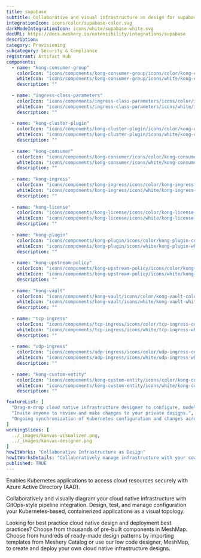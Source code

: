 ---
title: supabase
subtitle: Collaborative and visual infrastructure as design for supabase
integrationIcon: icons/color/supabase-color.svg
darkModeIntegrationIcon: icons/white/supabase-white.svg
docURL: https://docs.meshery.io/extensibility/integrations/supabase
description: 
category: Provisioning
subcategory: Security & Compliance
registrant: Artifact Hub
components:
  - name: "kong-consumer-group"
    colorIcon: "icons/components/kong-consumer-group/icons/color/kong-consumer-group-color.svg"
    whiteIcon: "icons/components/kong-consumer-group/icons/white/kong-consumer-group-white.svg"
    description: ""
  
  - name: "ingress-class-parameters"
    colorIcon: "icons/components/ingress-class-parameters/icons/color/ingress-class-parameters-color.svg"
    whiteIcon: "icons/components/ingress-class-parameters/icons/white/ingress-class-parameters-white.svg"
    description: ""
  
  - name: "kong-cluster-plugin"
    colorIcon: "icons/components/kong-cluster-plugin/icons/color/kong-cluster-plugin-color.svg"
    whiteIcon: "icons/components/kong-cluster-plugin/icons/white/kong-cluster-plugin-white.svg"
    description: ""
  
  - name: "kong-consumer"
    colorIcon: "icons/components/kong-consumer/icons/color/kong-consumer-color.svg"
    whiteIcon: "icons/components/kong-consumer/icons/white/kong-consumer-white.svg"
    description: ""
  
  - name: "kong-ingress"
    colorIcon: "icons/components/kong-ingress/icons/color/kong-ingress-color.svg"
    whiteIcon: "icons/components/kong-ingress/icons/white/kong-ingress-white.svg"
    description: ""
  
  - name: "kong-license"
    colorIcon: "icons/components/kong-license/icons/color/kong-license-color.svg"
    whiteIcon: "icons/components/kong-license/icons/white/kong-license-white.svg"
    description: ""
  
  - name: "kong-plugin"
    colorIcon: "icons/components/kong-plugin/icons/color/kong-plugin-color.svg"
    whiteIcon: "icons/components/kong-plugin/icons/white/kong-plugin-white.svg"
    description: ""
  
  - name: "kong-upstream-policy"
    colorIcon: "icons/components/kong-upstream-policy/icons/color/kong-upstream-policy-color.svg"
    whiteIcon: "icons/components/kong-upstream-policy/icons/white/kong-upstream-policy-white.svg"
    description: ""
  
  - name: "kong-vault"
    colorIcon: "icons/components/kong-vault/icons/color/kong-vault-color.svg"
    whiteIcon: "icons/components/kong-vault/icons/white/kong-vault-white.svg"
    description: ""
  
  - name: "tcp-ingress"
    colorIcon: "icons/components/tcp-ingress/icons/color/tcp-ingress-color.svg"
    whiteIcon: "icons/components/tcp-ingress/icons/white/tcp-ingress-white.svg"
    description: ""
  
  - name: "udp-ingress"
    colorIcon: "icons/components/udp-ingress/icons/color/udp-ingress-color.svg"
    whiteIcon: "icons/components/udp-ingress/icons/white/udp-ingress-white.svg"
    description: ""
  
  - name: "kong-custom-entity"
    colorIcon: "icons/components/kong-custom-entity/icons/color/kong-custom-entity-color.svg"
    whiteIcon: "icons/components/kong-custom-entity/icons/white/kong-custom-entity-white.svg"
    description: ""

featureList: [
  "Drag-n-drop cloud native infrastructure designer to configure, model, and deploy your workloads.",
  "Invite anyone to review and make changes to your private designs.",
  "Ongoing synchronization of Kubernetes configuration and changes across any number of clusters."
]
workingSlides: [
  ../_images/kanvas-visualizer.png,
  ../_images/kanvas-designer.png
]
howItWorks: "Collaborative Infrastructure as Design"
howItWorksDetails: "Collaboratively manage infrastructure with your coworkers synchronously sharing the same designs."
published: TRUE
---
<p>
Enables Kubernetes applications to access cloud resources securely with Azure Active Directory (AAD).
</p>
<p>
    Collaboratively and visually diagram your cloud native infrastructure with GitOps-style pipeline integration. Design, test, and manage configuration your Kubernetes-based, containerized applications as a visual topology.
</p>
<p>
    Looking for best practice cloud native design and deployment best practices? Choose from thousands of pre-built components in MeshMap. Choose from hundreds of ready-made design patterns by importing templates from Meshery Catalog or use our low code designer, MeshMap, to create and deploy your own cloud native infrastructure designs.
</p>
